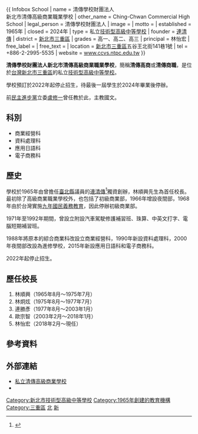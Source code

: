 {{ Infobox School
| name           = 清傳學校財團法人<br />新北市清傳高級商業職業學校
| other_name     = Ching-Chwan Commercial High School
| legal_person   = 清傳學校財團法人
| image          =
| motto          =
| established    = 1965年
| closed         = 2024年
| type           = 私立[[技術型高級中等學校|技術型高級中等學校]]
| founder        = [[連清傳|連清傳]]
| district       = [[新北市|新北市]][[三重區|三重區]]
| grades         = 高一、高二、高三
| principal      = 林怡宏
| free_label     =
| free_text      =
| location       = {{flagicon|TWN}}[[新北市|新北市]][[三重區|三重區]]五谷王北街141巷1號
| tel            = +886-2-2995-5535
| website        = [http://www.ccvs.ntpc.edu.tw/ www.ccvs.ntpc.edu.tw]
}}

'''清傳學校財團法人新北市清傳高級商業職業學校'''，簡稱'''清傳高商'''或'''清傳商職'''，是位於[[台灣|台灣]][[新北市|新北市]][[三重區|三重區]]的私立[[技術型高級中等學校|技術型高級中等學校]]。

學校預訂於2022年起停止招生，待最後一屆學生於2024年畢業後停辦。

前[[民主進步黨|民主進步黨]]立委[[盧修一|盧修一]]曾任教於此，主教國文。

==科別==

* 商業經營科
* 資料處理科
* 應用日語科
* 電子商務科

== 歷史 ==

學校於1965年由曾擔任[[臺北縣_(1945年－2010年)|臺北縣]]議員的[[連清傳|連清傳]]<ref>{{Cite web| url=http://www.ntp.gov.tw/content/history/history01-5-p.aspx?sid=162| title=議員介紹| accessdate=2016-03-13| publisher=新北市議會| archive-date=2019-06-29| archive-url=https://web.archive.org/web/20190629235244/https://www.ntp.gov.tw/content/history/history01-5-p.aspx?sid=162| dead-url=no}}</ref>獨資創辦，林順興先生為首任校長。最初除了高級商業職業學校外，也包括了初級商業部，1966年增設夜間部，1968年由於台灣實施[[臺灣九年國民義務教育|九年國民義務教育]]，因此停辦初級商業部。

1971年至1992年期間，曾設立附設汽車駕駛修護補習班、珠算、中英文打字、電腦短期補習班。

1988年將原本的綜合商業科改設立商業經營科，1990年新設資料處理科，2000年夜間部改設為進修學校，2015年新設應用日語科和電子商務科。

2022年起停止招生。

== 歷任校長 ==

# 林順興（1965年8月～1975年7月）
# 林炯炫（1975年8月～1977年7月）
# 連勝彥（1977年8月～2003年1月）
# 歐宗智（2003年2月～2018年1月）
# 林怡宏（2018年2月～現任）

== 參考資料 ==
{{reflist}}

==外部連結==

* [http://www.ccvs.ntpc.edu.tw/ 私立清傳高級商業學校] {{Wayback|url=http://www.ccvs.ntpc.edu.tw/ |date=20120410094637 }}
* {{Facebook|ccvs126|清傳高商}}

{{新北市高級中等學校列表}}

[[Category:新北市技術型高級中等學校|Category:新北市技術型高級中等學校]]
[[Category:1965年創建的教育機構|Category:1965年創建的教育機構]]
[[Category:三重區|Category:三重區]]
[[Category:台灣冠以人名的教育機構|北]]
[[Category:臺灣私立技術型高級中等學校|新]]